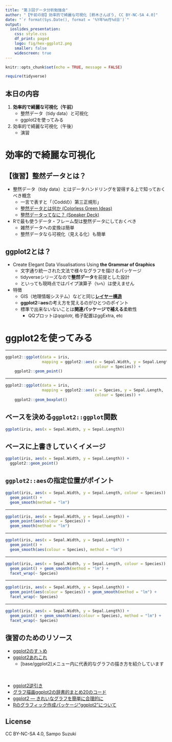 ---
title: "第３回データ分析勉強会"
author: "【午前の部】効率的で綺麗な可視化 [鈴木さんぽう, CC BY-NC-SA 4.0]"
date: "`r format(Sys.Date(), format = '%Y年%m月%d日')`"
output:
  ioslides_presentation:
    css: style.css
    df_print: paged
    logo: fig/hex-ggplot2.png
    smaller: false
    widescreen: true
---

```{r setup, include=FALSE}
knitr::opts_chunk$set(echo = TRUE, message = FALSE)

require(tidyverse)
```


## 本日の内容
1. **効率的で綺麗な可視化（午前）**
    * 整然データ（tidy data）と可視化
    * ggplot2を使ってみる
1. 効率的で綺麗な可視化（午後）
    * 演習

# 効率的で綺麗な可視化

## 【復習】整然データとは？
* 整然データ（tidy data）とはデータハンドリングを習得する上で知っておくべき概念
    * 一言で表すと「（Coddの）第三正規形」
    * [整然データとは何か (Colorless Green Ideas)](http://id.fnshr.info/2017/01/09/tidy-data-intro/)
    * [整然データってなに？ (Speaker Deck)](https://speakerdeck.com/fnshr/zheng-ran-detatutenani)

* Rで最も使うデータ・フレーム型は整然データにしておくべき
    * 雑然データへの変換は簡単
    * 整然データなら可視化（見える化）も簡単


## ggplot2とは？
* Create Elegant Data Visualisations Using **the Grammar of Graphics**
    * 文字通り統一された文法で様々なグラフを描けるパッケージ
    * tidyverseシリーズなので**整然データ**を前提とした設計
    * といっても現時点ではパイプ演算子（`%>%`）は使えません

* 特徴
    * GIS（地理情報システム）などと同じ[**レイヤー構造**](http://id.fnshr.info/2011/10/22/ggplot2/)
    * **ggplot2::aes**の考え方を覚えるのがひとつのポイント
    * 標準で出来ないないことは**関連パッケージで補える**柔軟性
        * QQプロットはqqplotr, 格子配置はggExtra, etc


# ggplot2を使ってみる

---

```{r}
ggplot2::ggplot(data = iris,
                mapping = ggplot2::aes(x = Sepal.Width, y = Sepal.Length,
                                       colour = Species)) +
    ggplot2::geom_point()
```

---

```{r}
ggplot2::ggplot(data = iris,
                mapping = ggplot2::aes(x = Species, y = Sepal.Length,
                                       colour = Species)) +
    ggplot2::geom_boxplot()
```

## ベースを決める`ggplot2::ggplot`関数
```{r}
ggplot(iris, aes(x = Sepal.Width, y = Sepal.Length))
```

## ベースに上書きしていくイメージ
```{r}
ggplot(iris, aes(x = Sepal.Width, y = Sepal.Length)) +
  ggplot2::geom_point()
```

## `ggplot2::aes`の指定位置がポイント
```{r}
ggplot(iris, aes(x = Sepal.Width, y = Sepal.Length, colour = Species)) +
  geom_point() + 
  geom_smooth(method = "lm")
```

---

```{r}
ggplot(iris, aes(x = Sepal.Width, y = Sepal.Length)) +
  geom_point(aes(colour = Species)) + 
  geom_smooth(method = "lm")
```

---

```{r}
ggplot(iris, aes(x = Sepal.Width, y = Sepal.Length)) +
  geom_point() + 
  geom_smooth(aes(colour = Species), method = "lm")
```

---

```{r}
ggplot(iris, aes(x = Sepal.Width, y = Sepal.Length, colour = Species)) +
  geom_point() + geom_smooth(method = "lm") + 
  facet_wrap(~ Species)
```

---

```{r}
ggplot(iris, aes(x = Sepal.Width, y = Sepal.Length)) +
  geom_point(aes(colour = Species)) + geom_smooth(method = "lm") +
  facet_wrap(~ Species)
```

---

```{r}
ggplot(iris, aes(x = Sepal.Width, y = Sepal.Length)) +
  geom_point() + geom_smooth(aes(colour = Species), method = "lm") + 
  facet_wrap(~ Species)
```


## 復習のためのリソース
* [ggplot2のすゝめ <i class="fa fa-external-link-square"></i>](https://k-metrics.github.io/cabinet/program/basics_ggplot2.html)
* [ggplot2あれこれ <i class="fa fa-external-link-square"></i>](https://k-metrics.github.io/cabinet/visualize/index.html)
    * [base/ggplot2]メニュー内に代表的なグラフの描き方を紹介しています

　  

* [ggplot2逆引き <i class="fa fa-external-link"></i>](http://yutannihilation.github.io/ggplot2-gyakubiki/)
* [グラフ描画ggplot2の辞書的まとめ20のコード <i class="fa fa-external-link"></i>](https://mrunadon.github.io/ggplot2/)
* [ggplot2 — きれいなグラフを簡単に合理的に  <i class="fa fa-external-link"></i>](https://heavywatal.github.io/rstats/ggplot2.html)
* [Rのグラフィック作成パッケージ“ggplot2”について <i class="fa fa-external-link"></i>](http://id.fnshr.info/2011/10/22/ggplot2/)


## License
CC BY-NC-SA 4.0, Sampo Suzuki